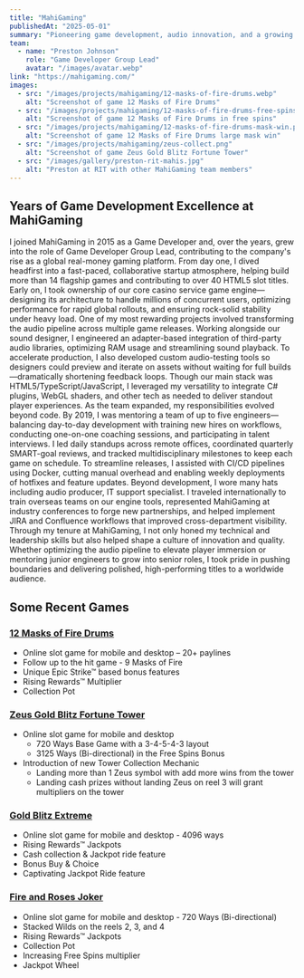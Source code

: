 ```yaml
---
title: "MahiGaming"
publishedAt: "2025-05-01"
summary: "Pioneering game development, audio innovation, and a growing team at MahiGaming—building and releasing 14+ flagship games and 40+ slot titles for a global real-money platform while championing CI/CD, mentorship, and cross-functional collaboration."
team:
  - name: "Preston Johnson"
    role: "Game Developer Group Lead"
    avatar: "/images/avatar.webp"
link: "https://mahigaming.com/"
images:
  - src: "/images/projects/mahigaming/12-masks-of-fire-drums.webp"
    alt: "Screenshot of game 12 Masks of Fire Drums"
  - src: "/images/projects/mahigaming/12-masks-of-fire-drums-free-spins.png"
    alt: "Screenshot of game 12 Masks of Fire Drums in free spins"
  - src: "/images/projects/mahigaming/12-masks-of-fire-drums-mask-win.png"
    alt: "Screenshot of game 12 Masks of Fire Drums large mask win"
  - src: "/images/projects/mahigaming/zeus-collect.png"
    alt: "Screenshot of game Zeus Gold Blitz Fortune Tower"
  - src: "/images/gallery/preston-rit-mahis.jpg"
    alt: "Preston at RIT with other MahiGaming team members"
---
```


## Years of Game Development Excellence at MahiGaming

I joined MahiGaming in 2015 as a Game Developer and, over the years, grew into the role of Game Developer Group Lead, contributing to the company's rise as a global real-money gaming platform. From day one, I dived headfirst into a fast-paced, collaborative startup atmosphere, helping build more than 14 flagship games and contributing to over 40 HTML5 slot titles. Early on, I took ownership of our core casino service game engine—designing its architecture to handle millions of concurrent users, optimizing performance for rapid global rollouts, and ensuring rock-solid stability under heavy load.
One of my most rewarding projects involved transforming the audio pipeline across multiple game releases. Working alongside our sound designer, I engineered an adapter-based integration of third-party audio libraries, optimizing RAM usage and streamlining sound playback. To accelerate production, I also developed custom audio-testing tools so designers could preview and iterate on assets without waiting for full builds—dramatically shortening feedback loops. Though our main stack was HTML5/TypeScript/JavaScript, I leveraged my versatility to integrate C# plugins, WebGL shaders, and other tech as needed to deliver standout player experiences.
As the team expanded, my responsibilities evolved beyond code. By 2019, I was mentoring a team of up to five engineers—balancing day-to-day development with training new hires on workflows, conducting one-on-one coaching sessions, and participating in talent interviews. I led daily standups across remote offices, coordinated quarterly SMART-goal reviews, and tracked multidisciplinary milestones to keep each game on schedule. To streamline releases, I assisted with CI/CD pipelines using Docker, cutting manual overhead and enabling weekly deployments of hotfixes and feature updates.
Beyond development, I wore many hats including audio producer, IT support specialist. I traveled internationally to train overseas teams on our engine tools, represented MahiGaming at industry conferences to forge new partnerships, and helped implement JIRA and Confluence workflows that improved cross-department visibility.
Through my tenure at MahiGaming, I not only honed my technical and leadership skills but also helped shape a culture of innovation and quality. Whether optimizing the audio pipeline to elevate player immersion or mentoring junior engineers to grow into senior roles, I took pride in pushing boundaries and delivering polished, high-performing titles to a worldwide audience.

## Some Recent Games

### [12 Masks of Fire Drums](https://game-burger.net/12-masks-of-fire-drums/)

- Online slot game for mobile and desktop – 20+ paylines
- Follow up to the hit game - 9 Masks of Fire
- Unique Epic Strike™ based bonus features
- Rising Rewards™ Multiplier
- Collection Pot

### [Zeus Gold Blitz Fortune Tower](https://www.luckymobileslots.com/game-reviews/zeus-gold-blitz-fortune-tower/)

- Online slot game for mobile and desktop
  - 720 Ways Base Game with a 3-4-5-4-3 layout
  - 3125 Ways (Bi-directional) in the Free Spins Bonus
- Introduction of new Tower Collection Mechanic
  - Landing more than 1 Zeus symbol with add more wins from the tower
  - Landing cash prizes without landing Zeus on reel 3 will grant multipliers on the tower

### [Gold Blitz Extreme](https://fortune-factory-studios.com/gold-blitz-extreme/)

- Online slot game for mobile and desktop - 4096 ways
- Rising Rewards™ Jackpots
- Cash collection & Jackpot ride feature
- Bonus Buy & Choice
- Captivating Jackpot Ride feature

### [Fire and Roses Joker](https://triple-edge-studios.com/fire-and-roses-joker/)

- Online slot game for mobile and desktop - 720 Ways (Bi-directional)
- Stacked Wilds on the reels 2, 3, and 4
- Rising Rewards™ Jackpots
- Collection Pot
- Increasing Free Spins multiplier
- Jackpot Wheel
